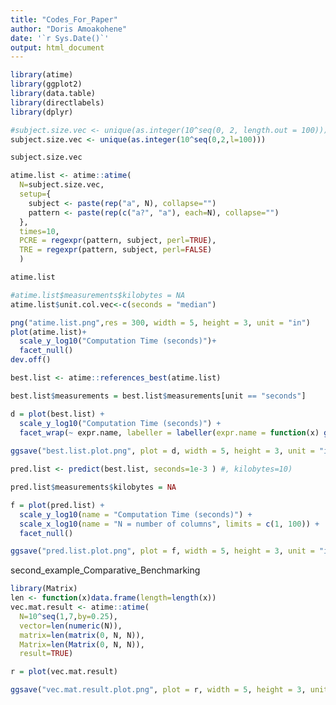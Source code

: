 ```yaml
---
title: "Codes_For_Paper"
author: "Doris Amoakohene"
date: '`r Sys.Date()`'
output: html_document
---
```



```r

library(atime)
library(ggplot2)
library(data.table)
library(directlabels)
library(dplyr)
```


```r
#subject.size.vec <- unique(as.integer(10^seq(0, 2, length.out = 100)))
subject.size.vec <- unique(as.integer(10^seq(0,2,l=100)))

subject.size.vec
```


```r

atime.list <- atime::atime(
  N=subject.size.vec,
  setup={
    subject <- paste(rep("a", N), collapse="")
    pattern <- paste(rep(c("a?", "a"), each=N), collapse="")
  },
  times=10,
  PCRE = regexpr(pattern, subject, perl=TRUE),
  TRE = regexpr(pattern, subject, perl=FALSE)
  )

atime.list
```


```r
#atime.list$measurements$kilobytes = NA
atime.list$unit.col.vec<-c(seconds = "median")

png("atime.list.png",res = 300, width = 5, height = 3, unit = "in")
plot(atime.list)+
  scale_y_log10("Computation Time (seconds)")+
  facet_null()
dev.off()
```

```r

best.list <- atime::references_best(atime.list)

best.list$measurements = best.list$measurements[unit == "seconds"]

d = plot(best.list) + 
  scale_y_log10("Computation Time (seconds)") +
  facet_wrap(~ expr.name, labeller = labeller(expr.name = function(x) gsub("seconds", "", x)))
  
ggsave("best.list.plot.png", plot = d, width = 5, height = 3, unit = "in", dpi = 300)
```


```r
pred.list <- predict(best.list, seconds=1e-3 ) #, kilobytes=10)

pred.list$measurements$kilobytes = NA

f = plot(pred.list) + 
  scale_y_log10(name = "Computation Time (seconds)") +
  scale_x_log10(name = "N = number of columns", limits = c(1, 100)) +
  facet_null()

ggsave("pred.list.plot.png", plot = f, width = 5, height = 3, unit = "in", dpi = 300)

```



second_example_Comparative_Benchmarking

```r

library(Matrix)
len <- function(x)data.frame(length=length(x))
vec.mat.result <- atime::atime(
  N=10^seq(1,7,by=0.25),
  vector=len(numeric(N)),
  matrix=len(matrix(0, N, N)),
  Matrix=len(Matrix(0, N, N)),
  result=TRUE)

r = plot(vec.mat.result)

ggsave("vec.mat.result.plot.png", plot = r, width = 5, height = 3, unit = "in", dpi = 300)
```




